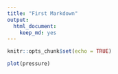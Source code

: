 ```yaml
---
title: "First Markdown"
output: 
  html_document: 
    keep_md: yes
---
```



```r
knitr::opts_chunk$set(echo = TRUE)
```

```r
plot(pressure)
```